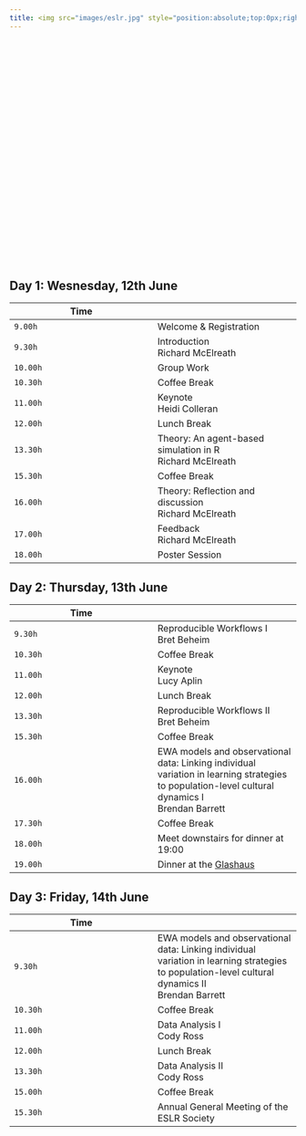 ```yaml
---
title: <img src="images/eslr.jpg" style="position:absolute;top:0px;right:0px;" />
---
```


<br>
<br>
<br>
<br>
<br>
<br>
<br>
<br>
<br>
<br>
<br>
<br>
<br>
<br>
<br>
<br>
<br>
<br>
<br>
<br>
<br>
<br>
<br>

## Day 1: Wesnesday, 12th June

| Time |  |
| --- | --- |
| `9.00h` | Welcome & Registration|
| `9.30h` | Introduction <br> Richard McElreath |
| `10.00h` | Group Work|
| `10.30h` | Coffee Break|
| `11.00h` | Keynote <br> Heidi Colleran|
| `12.00h` | Lunch Break|
| `13.30h` | Theory: An agent-based simulation in R <br> Richard McElreath|
| `15.30h` | Coffee Break|
| `16.00h` | Theory: Reflection and discussion <br> Richard McElreath|
| `17.00h` | Feedback <br> Richard McElreath|
| `18.00h` | Poster Session|

## Day 2: Thursday, 13th June

| Time |  |
| --- | --- |
| `9.30h` | Reproducible Workflows I <br> Bret Beheim |
| `10.30h` | Coffee Break |
| `11.00h` | Keynote <br> Lucy Aplin|
| `12.00h` | Lunch Break|
| `13.30h` | Reproducible Workflows II <br> Bret Beheim |
| `15.30h` | Coffee Break|
| `16.00h` | EWA models and observational data: Linking individual variation in learning strategies to population-level cultural dynamics I <br> Brendan Barrett |
| `17.30h` | Coffee Break|
| `18.00h` | Meet downstairs for dinner at 19:00 |
| `19.00h` | Dinner at the [Glashaus](https://www.glashaus-leipzig.de/index.html) |


## Day 3: Friday, 14th June

| Time |  |
| --- | --- |
| `9.30h` | EWA models and observational data: Linking individual variation in learning strategies to population-level cultural dynamics II <br> Brendan Barrett  |
| `10.30h` | Coffee Break |
| `11.00h` | Data Analysis I <br> Cody Ross|
| `12.00h` | Lunch Break|
| `13.30h` | Data Analysis II <br> Cody Ross| |
| `15.00h` | Coffee Break|
| `15.30h` | Annual General Meeting of the ESLR Society |






